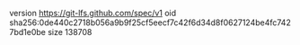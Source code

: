 version https://git-lfs.github.com/spec/v1
oid sha256:0de440c2718b056a9b9f25cf5eecf7c42f6d34d8f0627124be4fc7427bd1e0be
size 138708

